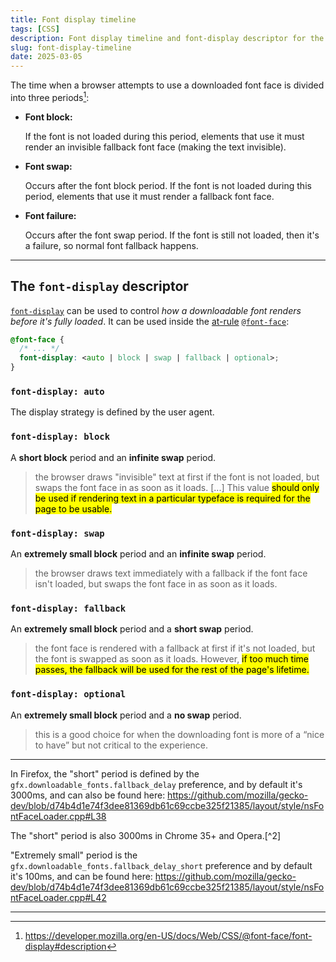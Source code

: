 ```yaml
---
title: Font display timeline
tags: [CSS]
description: Font display timeline and font-display descriptor for the CSS at-rule font-face
slug: font-display-timeline
date: 2025-03-05
---
```


The time when a browser attempts to use a downloaded font face is divided into three periods[^1]:

- **Font block:**

    If the font is not loaded during this period, elements that use it must render an invisible fallback font face (making the text invisible).

- **Font swap:**

    Occurs after the font block period. If the font is not loaded during this period, elements that use it must render a fallback font face.

- **Font failure:**

    Occurs after the font swap period. If the font is still not loaded, then it's a failure, so normal font fallback happens.

---

## The `font-display` descriptor

[`font-display`](https://developer.mozilla.org/en-US/docs/Web/CSS/@font-face/font-display) can be used to control _how a downloadable font renders before it's fully loaded_.
It can be used inside the [at-rule](https://developer.mozilla.org/en-US/docs/Web/CSS/CSS_syntax/At-rule) [`@font-face`](https://developer.mozilla.org/en-US/docs/Web/CSS/@font-face):


```css
@font-face {
  /* ... */
  font-display: <auto | block | swap | fallback | optional>;
}
```

### `font-display: auto`

The display strategy is defined by the user agent.

### `font-display: block`

A **short block** period and an **infinite swap** period.

> the browser draws "invisible" text at first if the font is not loaded, but swaps the font face in as soon as it loads.
> [...]
> This value <mark>should only be used if rendering text in a particular typeface is required for the page to be usable.</mark>

### `font-display: swap`

An **extremely small block** period and an **infinite swap** period.

> the browser draws text immediately with a fallback if the font face isn't loaded, but swaps the font face in as soon as it loads.

### `font-display: fallback`

An **extremely small block** period and a **short swap** period.

> the font face is rendered with a fallback at first if it's not loaded, but the font is swapped as soon as it loads. However, <mark>if too much time passes, the fallback will be used for the rest of the page's lifetime.</mark>

### `font-display: optional`

An **extremely small block** period and a **no swap** period.

> this is a good choice for when the downloading font is more of a “nice to have” but not critical to the experience.

---

In Firefox, the "short" period is defined by the `gfx.downloadable_fonts.fallback_delay` preference, and by default it's 3000ms, and can also be found here: https://github.com/mozilla/gecko-dev/blob/d74b4d1e74f3dee81369db61c69ccbe325f21385/layout/style/nsFontFaceLoader.cpp#L38

<Note>
The "short" period is also 3000ms in Chrome 35+ and Opera.[^2]
</Note>

"Extremely small" period is the `gfx.downloadable_fonts.fallback_delay_short` preference and by default it's 100ms, and can be found here: https://github.com/mozilla/gecko-dev/blob/d74b4d1e74f3dee81369db61c69ccbe325f21385/layout/style/nsFontFaceLoader.cpp#L42

---

[^1]: https://developer.mozilla.org/en-US/docs/Web/CSS/@font-face/font-display#description

[^2]: https://developer.chrome.com/blog/font-display/#differences_in_font_rendering_today
